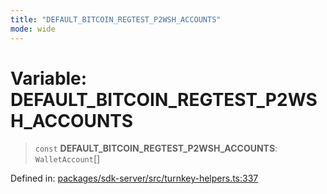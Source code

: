 ```yaml
---
title: "DEFAULT_BITCOIN_REGTEST_P2WSH_ACCOUNTS"
mode: wide
---
```

  
# Variable: DEFAULT\_BITCOIN\_REGTEST\_P2WSH\_ACCOUNTS

> `const` **DEFAULT\_BITCOIN\_REGTEST\_P2WSH\_ACCOUNTS**: `WalletAccount`[]

Defined in: [packages/sdk-server/src/turnkey-helpers.ts:337](https://github.com/tkhq/sdk/blob/94193410cf3571aa019a0b9408107eeb43e39e16/packages/sdk-server/src/turnkey-helpers.ts#L337)
